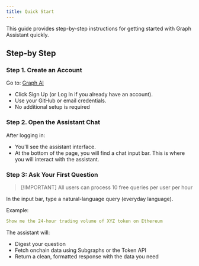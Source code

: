 ```yaml
---
title: Quick Start
---
```


This guide provides step-by-step instructions for getting started with Graph Assistant quickly.

## Step-by Step

### Step 1. Create an Account

Go to: [Graph AI](https://graph-assistant.vercel.app/)

- Click Sign Up (or Log In if you already have an account).
- Use your GitHub or email credentials.
- No additional setup is required

### Step 2. Open the Assistant Chat

After logging in:

- You'll see the assistant interface.
- At the bottom of the page, you will find a chat input bar. This is where you will interact with the assistant.

### Step 3: Ask Your First Question

> [!IMPORTANT] All users can process 10 free queries per user per hour

In the input bar, type a natural-language query (everyday language).

Example:

```yaml
Show me the 24-hour trading volume of XYZ token on Ethereum
```

The assistant will:

- Digest your question
- Fetch onchain data using Subgraphs or the Token API
- Return a clean, formatted response with the data you need
